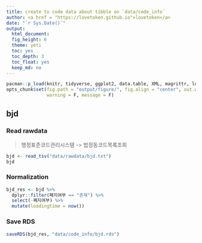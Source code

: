 ```yaml
---
title: create to code data about tibble on `data/code_info`
author: <a href = "https://lovetoken.github.io">lovetoken</a>
date: "`r Sys.Date()`"
output:
  html_document:
  fig_height: 6
  theme: yeti
  toc: yes
  toc_depth: 3
  toc_float: yes
  keep_md: no
---
```


```r
pacman::p_load(knitr, tidyverse, ggplot2, data.table, XML, magrittr, lubridate, dplyr)
opts_chunk$set(fig.path = "output/figure/", fig.align = "center", out.width = "80%",
               warning = F, message = F)
```

## bjd

### Read rawdata

> 행정표준코드관리시스템 -> 법정동코드목록조회

```r
bjd <- read_tsv("data/rawdata/bjd.txt")
bjd
```

### Normalization

```r
bjd_res <- bjd %>% 
  dplyr::filter(폐지여부 == "존재") %>% 
  select(-폐지여부) %>% 
  mutate(loadingtime = now())
```

### Save RDS

```r
saveRDS(bjd_res, "data/code_info/bjd.rds")
```

